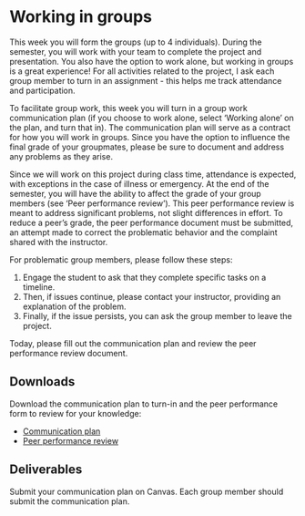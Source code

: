 # Working in groups

This week you will form the groups (up to 4 individuals). During the semester, you will work with your team to complete the project and presentation. You also have the option to work alone, but working in groups is a great experience! For all activities related to the project, I ask each group member to turn in an assignment - this helps me track attendance and participation.

To facilitate group work, this week you will turn in a group work communication plan (if you choose to work alone, select 'Working alone' on the plan, and turn that in). The communication plan will serve as a contract for how you will work in groups. Since you have the option to influence the final grade of your groupmates, please be sure to document and address any problems as they arise. 

Since we will work on this project during class time, attendance is expected, with exceptions in the case of illness or emergency. At the end of the semester, you will have the ability to affect the grade of your group members (see 'Peer performance review'). This peer performance review is meant to address significant problems, not slight differences in effort. To reduce a peer's grade, the peer performance document must be submitted, an attempt made to correct the problematic behavior and the complaint shared with the instructor.

For problematic group members, please follow these steps:

1. Engage the student to ask that they complete specific tasks on a timeline. 
2. Then, if issues continue, please contact your instructor, providing an explanation of the problem.
3. Finally, if the issue persists, you can ask the group member to leave the project.

Today, please fill out the communication plan and review the peer performance review document.

## Downloads

Download the communication plan to turn-in and the peer performance form to review for your knowledge:

- [Communication plan](https://drive.google.com/uc?export=download&id=14WT9dcHni07VYDZD0Dw9d0wOn4watR2Z) 
- [Peer performance review](https://drive.google.com/uc?export=download&id=1OOKyqmoWq6Mq6nP58mewegskMDaq3AUc)

## Deliverables

Submit your communication plan on Canvas. Each group member should submit the communication plan.
